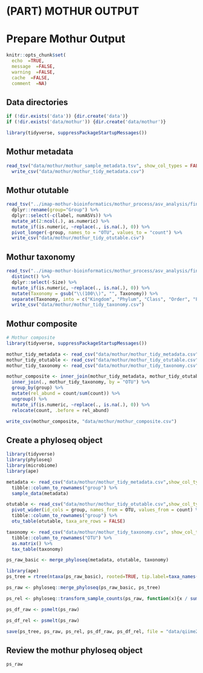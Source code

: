 # (PART) MOTHUR OUTPUT {-}

# Prepare Mothur Output

```r
knitr::opts_chunk$set(
  echo  =TRUE,
  message  =FALSE,
  warning  =FALSE,
  cache  =FALSE,
  comment  =NA)
```

## Data directories
```r
if (!dir.exists('data')) {dir.create('data')}
if (!dir.exists('data/mothur')) {dir.create('data/mothur')}

library(tidyverse, suppressPackageStartupMessages())

```

## Mothur  metadata
```r
read_tsv("data/mothur/mothur_sample_metadata.tsv", show_col_types = FALSE) %>% 
  write_csv("data/mothur/mothur_tidy_metadata.csv")
```


## Mothur  otutable
```r
read_tsv("../imap-mothur-bioinformatics/mothur_process/asv_analysis/final.asv.shared", skip = 0, show_col_types = FALSE) %>%
  dplyr::rename(group="Group") %>% 
  dplyr::select(-c(label, numASVs)) %>% 
  mutate_at(2:ncol(.), as.numeric) %>% 
  mutate_if(is.numeric, ~replace(., is.na(.), 0)) %>% 
  pivot_longer(-group, names_to = "OTU", values_to = "count") %>% 
  write_csv("data/mothur/mothur_tidy_otutable.csv")
```


## Mothur taxonomy
```r
read_tsv("../imap-mothur-bioinformatics/mothur_process/asv_analysis/final.asv.ASV.cons.taxonomy", show_col_types=FALSE) %>% 
  distinct() %>%
  dplyr::select(-Size) %>%
  mutate_if(is.numeric, ~replace(., is.na(.), 0)) %>%
  mutate(Taxonomy = gsub("\\(100\\)", "", Taxonomy)) %>%  
  separate(Taxonomy, into = c("Kingdom", "Phylum", "Class", "Order", "Family", "Genus"), sep = ";") %>% 
  write_csv("data/mothur/mothur_tidy_taxonomy.csv")

```


## Mothur composite
```r
# Mothur composite
library(tidyverse, suppressPackageStartupMessages())

mothur_tidy_metadata <- read_csv("data/mothur/mothur_tidy_metadata.csv", show_col_types = FALSE)
mothur_tidy_otutable <- read_csv("data/mothur/mothur_tidy_otutable.csv", show_col_types = FALSE)
mothur_tidy_taxonomy <- read_csv("data/mothur/mothur_tidy_taxonomy.csv", show_col_types = FALSE)

mothur_composite <- inner_join(mothur_tidy_metadata, mothur_tidy_otutable, by = "group") %>% 
  inner_join(., mothur_tidy_taxonomy, by = "OTU") %>% 
  group_by(group) %>% 
  mutate(rel_abund = count/sum(count)) %>% 
  ungroup() %>% 
  mutate_if(is.numeric, ~replace(., is.na(.), 0)) %>%
  relocate(count, .before = rel_abund) 

write_csv(mothur_composite, "data/mothur/mothur_composite.csv")
```

## Create a phyloseq object
```r
library(tidyverse)
library(phyloseq)
library(microbiome)
library(ape)

metadata <- read_csv("data/mothur/mothur_tidy_metadata.csv",show_col_types = FALSE) %>% 
  tibble::column_to_rownames("group") %>% 
  sample_data(metadata)

otutable <- read_csv("data/mothur/mothur_tidy_otutable.csv",show_col_types = FALSE) %>% 
  pivot_wider(id_cols = group, names_from = OTU, values_from = count) %>% 
  tibble::column_to_rownames("group") %>% 
  otu_table(otutable, taxa_are_rows = FALSE)

taxonomy <- read_csv("data/mothur/mothur_tidy_taxonomy.csv", show_col_types = FALSE) %>%
  tibble::column_to_rownames("OTU") %>%
  as.matrix() %>% 
  tax_table(taxonomy)

ps_raw_basic <- merge_phyloseq(metadata, otutable, taxonomy)

library(ape)
ps_tree = rtree(ntaxa(ps_raw_basic), rooted=TRUE, tip.label=taxa_names(ps_raw_basic))

ps_raw <- phyloseq::merge_phyloseq(ps_raw_basic, ps_tree)

ps_rel <- phyloseq::transform_sample_counts(ps_raw, function(x){x / sum(x)})

ps_df_raw <- psmelt(ps_raw)

ps_df_rel <- psmelt(ps_raw)

save(ps_tree, ps_raw, ps_rel, ps_df_raw, ps_df_rel, file = "data/qiime2/mothur_phyloseq_objects.rda")

```

## Review the mothur phyloseq object

```r
ps_raw
```

